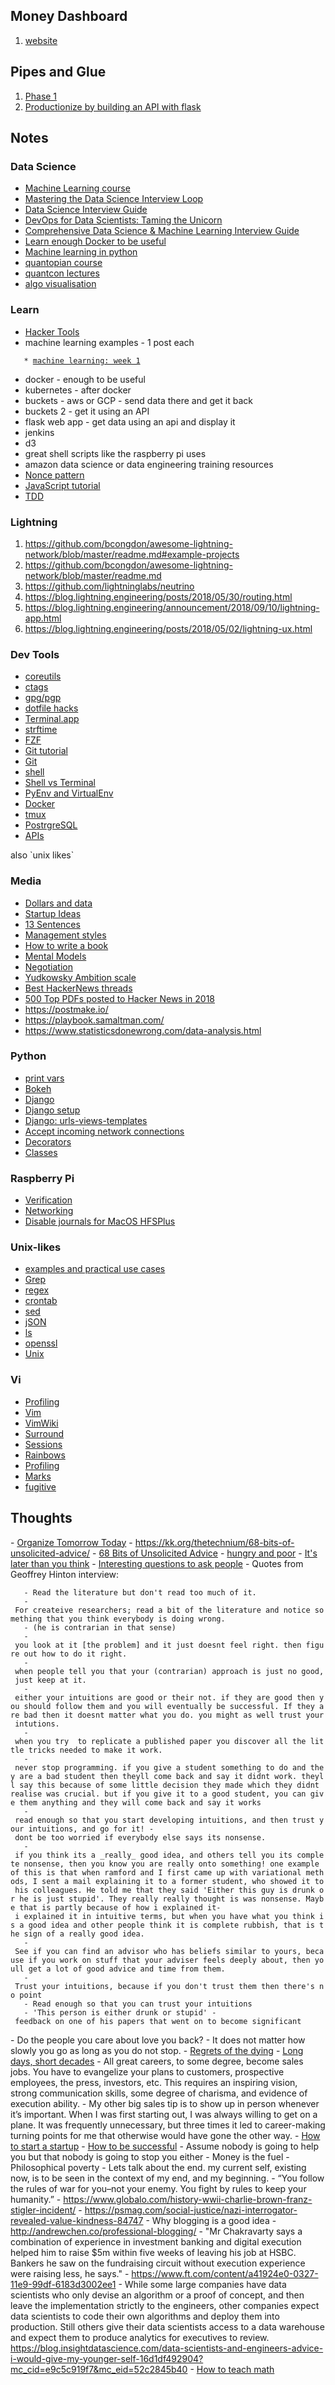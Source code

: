 == Money Dashboard ==
# [[money-dashboard-django|website]]

== Pipes and Glue ==
# [[Pipes and Glue - Phase1| Phase 1]]
# [[Productionize by building an API with flask]]

== Notes ==
<div class="items">
<div class="item">
<div class="item__heading">
=== Data Science ===
</div>
* [[Machine Learning course]]
* [[https://towardsdatascience.com/mastering-the-data-science-interview-15f9c0a558a7|Mastering the Data Science Interview Loop]]
* [[https://towardsdatascience.com/data-science-interview-guide-4ee9f5dc778|Data Science Interview Guide]]
* [[https://towardsdatascience.com/devops-for-data-scientists-taming-the-unicorn-6410843990de|DevOps for Data Scientists: Taming the Unicorn]]
* [[https://www.analyticsvidhya.com/blog/2018/06/comprehensive-data-science-machine-learning-interview-guide/|Comprehensive Data Science & Machine Learning Interview Guide]]
* [[https://towardsdatascience.com/learn-enough-docker-to-be-useful-b7ba70caeb4b | Learn enough Docker to be useful ]]
* [[ https://towardsdatascience.com/@ben_lau93 | Machine learning in python]]
* [[https://www.quantopian.com/lectures?utm_source=All+Active+Members&utm_campaign=0a1f9a01cc-2017_march_monthly&utm_medium=email&utm_term=0_7cca55778a-0a1f9a01cc-108952113|quantopian course]]
* [[https://lectures.quantecon.org/py/|quantcon lectures]]
* [[https://www.cs.usfca.edu/~galles/visualization/Algorithms.html|algo visualisation]]
</div>



<div class="item">
<div class="item__heading">
=== Learn  ===
</div>
* [[https://hacker-tools.github.io/|Hacker Tools]]
* machine learning examples - 1 post each
    * [[machine learning: week 1]]
* docker - enough to be useful
* kubernetes - after docker
* buckets - aws or GCP - send data there and get it back
* buckets 2 - get it using an API
* flask web app - get data using an api and display it
* jenkins
* d3
* great shell scripts like the raspberry pi uses
* amazon data science or data engineering training resources
* [[https://twitter.com/thetokenanalyst/status/1088089854964105216?ref_src=twsrc%5Etfw%7Ctwcamp%5Etweetembed%7Ctwterm%5E1088089854964105216&ref_url=https%3A%2F%2Fblog.bitmex.com%2Fthe-mystery-of-the-bitcoin-nonce-pattern%2F|Nonce pattern]]
* [[https://javascript.info/comparison|JavaScript tutorial]]
* [[https://www.obeythetestinggoat.com/pages/book.html#toc|TDD]]
</div>



<div class="item">
<div class="item__heading">
=== Lightning ===
</div>
# https://github.com/bcongdon/awesome-lightning-network/blob/master/readme.md#example-projects
# https://github.com/bcongdon/awesome-lightning-network/blob/master/readme.md
# https://github.com/lightninglabs/neutrino
# https://blog.lightning.engineering/posts/2018/05/30/routing.html
# https://blog.lightning.engineering/announcement/2018/09/10/lightning-app.html
# https://blog.lightning.engineering/posts/2018/05/02/lightning-ux.html
</div>

<div class="item">
<div class="item__heading">
=== Dev Tools ===
</div>
* [[coreutils]]
* [[ctags]]
* [[gpg/pgp]]
* [[https://blog.jez.io/noteworthy-dotfile-hacks/|dotfile hacks]]
* [[Terminal.app]]
* [[strftime]]
* [[FZF]]
* [[Git tutorial]]
* [[Git]]
* [[shell]]
* [[Shell vs Terminal]]
* [[VirtualEnv|PyEnv and VirtualEnv]]
* [[Docker]]
* [[tmux]]
* [[PostrgreSQL]]
* [[APIs]]
also `unix likes`
</div>

<div class="item">
<div class="item__heading">
=== Media ===
</div>
* [[Dollars and data]]
* [[Startup Ideas]]
* [[http://www.paulgraham.com/13sentences.html|13 Sentences]]
* [[https://www.1843magazine.com/features/a-rockers-guide-to-management|Management styles]]
* [[Writing|How to write a book]]
* [[Mental Models]]
* [[Negotiation]]
* [[Yudkowsky Ambition scale]]
* [[https://news.ycombinator.com/item?id=18853966|Best HackerNews threads]] 
* [[https://getpolarized.io/2019/01/08/top-pdfs-of-2018-hackernews.html|500 Top PDFs posted to Hacker News in 2018]]
* https://postmake.io/  
* https://playbook.samaltman.com/
* https://www.statisticsdonewrong.com/data-analysis.html 
</div>

<div class="item">
<div class="item__heading">
=== Python ===
</div>
* [[print vars]]
* [[Bokeh]]
* [[Django]]
* [[Django setup]] 
* [[Django: urls-views-templates]]
* [[Accept incoming network connections]]
* [[Decorators]]
* [[Classes]]
</div>

<div class="item">
<div class="item__heading">
=== Raspberry Pi ===
</div>
* [[Verification]]
* [[Networking]]
* [[Disable journals for MacOS HFSPlus]]

</div>

<div class="item">
<div class="item__heading">
=== Unix-likes ===
</div>
* [[examples and practical use cases]]
* [[Grep]]
* [[regex]]
* [[crontab]]
* [[sed]]
* [[jSON]]
* [[ls]]
* [[openssl]]
* [[Unix]]
</div>

<div class="item">
<div class="item__heading">
=== Vi ===
</div>
* [[Profiling]]
* [[Vim]]
* [[VimWiki]] 
* [[Surround]]
* [[Sessions]]
* [[Rainbows]]
* [[https://medium.com/@MauroMorales/profiling-vim-e142280a91ae|Profiling]]
* [[Marks]]
* [[fugitive]]

</div>

</div>
== Thoughts ==
- [[Organize Tomorrow Today]]
- https://kk.org/thetechnium/68-bits-of-unsolicited-advice/
- [[68 Bits of Unsolicited Advice]]
- [[hungry and poor]]
- [[It's later than you think]]
- [[Interesting questions to ask people]]
- Quotes from Geoffrey Hinton interview: 
    - Read the literature but don't read too much of it.
    - For createive researchers; read a bit of the literature and notice something that you think everybody is doing wrong.
    - (he is contrarian in that sense)
    - you look at it [the problem] and it just doesnt feel right. then figure out how to do it right.
    - when people tell you that your (contrarian) approach is just no good, just keep at it.
    - either your intuitions are good or their not. if they are good then you should follow them and you will eventually be successful. If they are bad then it doesnt matter what you do. you might as well trust your intutions.
    - when you try  to replicate a published paper you discover all the little tricks needed to make it work.
    - never stop programming. if you give a student something to do and they are a bad student then theyll come back and say it didnt work. theyll say this because of some little decision they made which they didnt realise was crucial. but if you give it to a good student, you can give them anything and they will come back and say it works 
    - read enough so that you start developing intuitions, and then trust your intuitions, and go for it! - dont be too worried if everybody else says its nonsense.
    - if you think its a _really_ good idea, and others tell you its complete nonsense, then you know you are really onto something! one example of this is that when ramford and I first came up with variational methods, I sent a mail explaining it to a former student, who showed it to his colleagues. He told me that they said 'Either this guy is drunk or he is just stupid'. They really really thought is was nonsense. Maybe that is partly because of how i explained it- i explained it in intuitive terms, but when you have what you think is a good idea and other people think it is complete rubbish, that is the sign of a really good idea. 
    - See if you can find an advisor who has beliefs similar to yours, because if you work on stuff that your adviser feels deeply about, then youll get a lot of good advice and time from them. 
    - Trust your intuitions, because if you don't trust them then there's no point
    - Read enough so that you can trust your intuitions
    - 'This person is either drunk or stupid' - feedback on one of his papers that went on to become significant
- Do the people you care about love you back?
- It does not matter how slowly you go as long as you do not stop.
- [[https://bronnieware.com/blog/regrets-of-the-dying/|Regrets of the dying]]
- [[https://blog.samaltman.com/the-days-are-long-but-the-decades-are-short|Long days, short decades]]
- All great careers, to some degree, become sales jobs. You have to evangelize your plans to customers, prospective employees, the press, investors, etc. This requires an inspiring vision, strong communication skills, some degree of charisma, and evidence of execution ability.
- My other big sales tip is to show up in person whenever it’s important. When I was first starting out, I was always willing to get on a plane. It was frequently unnecessary, but three times it led to career-making turning points for me that otherwise would have gone the other way.
- [[https://drive.google.com/open?id=1wkJ6Ruh2IiR-caT-PS3n5Yt5VKcmIsVhuQwjgqK7030|How to start a startup]]
- [[How to be successful]]
- Assume nobody is going to help you but that nobody is going to stop you either
- Money is the fuel
- Philosophical poverty
- Lets talk about the end. my current self, existing now, is to be seen in the context of my end, and my beginning.
- “You follow the rules of war for you–not your enemy. You fight by rules to keep your humanity.” - https://www.globalo.com/history-wwii-charlie-brown-franz-stigler-incident/
- https://psmag.com/social-justice/nazi-interrogator-revealed-value-kindness-84747
- Why blogging is a good idea - http://andrewchen.co/professional-blogging/
- "Mr Chakravarty says a combination of experience in investment banking and digital execution helped him to raise $5m within five weeks of leaving his job at HSBC. Bankers he saw on the fundraising circuit without execution experience were raising less, he says." - https://www.ft.com/content/a41924e0-0327-11e9-99df-6183d3002ee1
- While some large companies have data scientists who only devise an algorithm or a proof of concept, and then leave the implementation strictly to the engineers, other companies expect data scientists to code their own algorithms and deploy them into production. Still others give their data scientists access to a data warehouse and expect them to produce analytics for executives to review. https://blog.insightdatascience.com/data-scientists-and-engineers-advice-i-would-give-my-younger-self-16d1df492904?mc_cid=e9c5c919f7&mc_eid=52c2845b40
- [[https://gowers.wordpress.com/2018/12/22/how-craig-barton-wishes-hed-taught-maths/#more-6435|How to teach math]]
